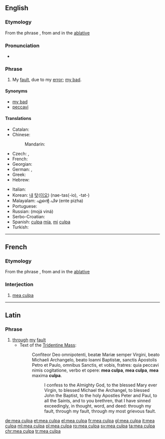 ==English==
{{wikipedia|Mea Culpa}}

===Etymology===
From the {{etyl|la|en}} phrase {{m|la|meā culpā||through my fault}}, from {{m|la|mea||my, mine}} and {{m|la|culpa||fault}} in the [[ablative]]

===Pronunciation===
* {{IPA|/ˈmeɪ.əˌkʌl.pə/|/ˈmiː.əˈkʌl.pə/|/ˈmeɪ.əˌkʊl.pə/|lang=en}}

===Phrase===
{{head|en|phrase|head=[[mea]] [[culpa]]}}

# My [[fault]], due to my [[error]]; [[my bad]].

====Synonyms====
* [[my bad]]
* [[peccavi]]

====Translations====
{{trans-top|My fault, due to my error}}
* Catalan: {{t|ca|mea culpa|f}}
* Chinese:
*: Mandarin: {{t|cmn|是我的错|tr=Hans|sc=Hani}}
* Czech: {{t|cs|moje chyba}}, {{t|cs|moje vina}}
* French: {{t+|fr|mea culpa}}
* Georgian: {{t|ka|ჩემი ბრალია}}
* German: {{t+|de|mea culpa}}, {{t|de|meine Schuld}}
* Greek: {{t+|el|ήμαρτον}}
* Hebrew: {{t|he|טעות שלי|sc=Hebr}}
{{trans-mid}}
* Italian: {{t|it|colpa mia}}
* Korean: [[내]] [[탓]]([[이오]]) (nae-tas(-io), -tat-)
* Malayalam: എന്റെ പിഴ (ente pizha)
* Portuguese: {{t|pt|[[minha]] [[culpa]]}}
* Russian: {{t|ru|моя́ вина}} (mojá viná)
* Serbo-Croatian: {{t|sh|moja greška}}
* Spanish: [[culpa]] [[mía]], [[mi]] [[culpa]]
* Turkish: {{t|tr|benim hatam}}
{{trans-bottom}}

----

==French==

===Etymology===
From the {{etyl|la|fr}} phrase {{m|la|meā culpā||through my fault}}, from {{m|la|mea||my, mine}} and {{m|la|culpa||fault}} in the [[ablative]]

===Interjection===
{{head|fr|interjection}}

# [[#English|mea culpa]]

----

==Latin==

===Phrase===
{{head|la|phrase|head=[[meā]] [[culpā]]}}

# [[through]] [[my]] [[fault]]
#* Text of the [[w:Tridentine Mass|Tridentine Mass]]:
#*: Confiteor Deo omnipotenti, beatæ Mariæ semper Virgini, beato Michaeli Archangelo, beato Ioanni Baptistæ, sanctis Apostolis Petro et Paulo, omnibus Sanctis, et vobis, fratres: quia peccavi nimis cogitatione, verbo et opere: '''mea culpa''', '''mea culpa''', '''mea''' maxima '''culpa'''.
#*:: I confess to the Almighty God, to the blessed Mary ever Virgin, to blessed Michael the Archangel, to blessed John the Baptist, to the holy Apostles Peter and Paul, to all the Saints, and to you brethren, that I have sinned exceedingly, in thought, word, and deed: through my fault, through my fault, through my most grievous fault.

[[de:mea culpa]]
[[et:mea culpa]]
[[el:mea culpa]]
[[fr:mea culpa]]
[[gl:mea culpa]]
[[it:mea culpa]]
[[ml:mea culpa]]
[[pl:mea culpa]]
[[ro:mea culpa]]
[[sv:mea culpa]]
[[ta:mea culpa]]
[[chr:mea culpa]]
[[tr:mea culpa]]